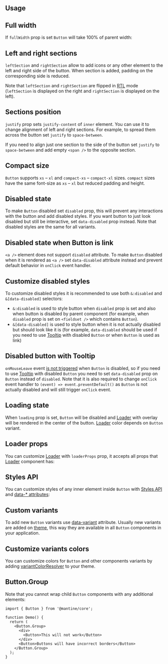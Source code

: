 

## Usage

<Demo data={ButtonDemos.configurator} />

## Full width

If `fullWidth` prop is set `Button` will take 100% of parent width:

<Demo data={ButtonDemos.fullWidth} />

## Left and right sections

`leftSection` and `rightSection` allow to add icons or any other element to the left and right side of the button.
When section is added, padding on the corresponding side is reduced.

Note that `leftSection` and `rightSection` are flipped in [RTL](/styles/rtl) mode
(`leftSection` is displayed on the right and `rightSection` is displayed on the left).

<Demo data={ButtonDemos.sections} />

## Sections position

`justify` prop sets `justify-content` of `inner` element. You can use it to change alignment of
left and right sections. For example, to spread them across the button set `justify` to `space-between`.

If you need to align just one section to the side of the button set `justify` to `space-between`
and add empty `<span />` to the opposite section.

<Demo data={ButtonDemos.sectionsJustify} />

## Compact size

`Button` supports `xs` – `xl` and `compact-xs` – `compact-xl` sizes. `compact` sizes have
the same font-size as `xs` – `xl` but reduced padding and height.

<Demo data={ButtonDemos.compact} />

<Gradient component="Button" />

<Demo data={ButtonDemos.gradient} />

## Disabled state

To make `Button` disabled set `disabled` prop, this will prevent any interactions with the button
and add disabled styles. If you want button to just look disabled but still be interactive,
set `data-disabled` prop instead. Note that disabled styles are the same for all variants.

<Demo data={ButtonDemos.disabled} />

## Disabled state when Button is link

`<a />` element does not support `disabled` attribute. To make `Button` disabled when it is
rendered as `<a />` set `data-disabled` attribute instead and prevent default behavior in
`onClick` event handler.

<Demo data={ButtonDemos.disabledLink} />

## Customize disabled styles

To customize disabled styles it is recommended to use both `&:disabled` and `&[data-disabled]`
selectors:

- `&:disabled` is used to style button when `disabled` prop is set and
  also when button is disabled by parent component (for example, when `disabled` prop is set on
  `<fieldset />` which contains `Button`).
- `&[data-disabled]` is used to style button when it is not actually disabled but should look like
  it is (for example, `data-disabled` should be used if you need to use [Tooltip](/core/tooltip) with disabled `Button`
  or when `Button` is used as link)

<Demo data={ButtonDemos.disabledStyles} />

## Disabled button with Tooltip

`onMouseLeave` event [is not triggered](https://github.com/facebook/react/issues/18753) when `Button` is disabled, so if you need to use
[Tooltip](/core/tooltip) with disabled `Button` you need to set `data-disabled` prop on `Button`
instead of `disabled`. Note that it is also required to change `onClick` event handler to
`(event) => event.preventDefault()` as `Button` is not actually disabled and will still trigger
`onClick` event.

<Demo data={ButtonDemos.disabledTooltip} />

## Loading state

When `loading` prop is set, `Button` will be disabled and [Loader](/core/loader) with overlay will be rendered
in the center of the button. [Loader](/core/loader) color depends on `Button` variant.

<Demo data={ButtonDemos.loading} />

## Loader props

You can customize [Loader](/core/loader) with `loaderProps` prop, it accepts all props that
[Loader](/core/loader) component has:

<Demo data={ButtonDemos.loaderProps} />

## Styles API

You can customize styles of any inner element inside `Button` with [Styles API](/styles/styles-api)
and [data-\* attributes](/styles/data-attributes):

<Demo data={StylesDemos.dataAttributes} />

## Custom variants

To add new `Button` variants use [data-variant](/styles/variants-sizes) attribute.
Usually new variants are added on [theme](/theming/theme-object), this way they are
available in all `Button` components in your application.

<Demo data={ButtonDemos.customVariant} />

## Customize variants colors

You can customize colors for `Button` and other components variants by adding
[variantColorResolver](/theming/colors#colors-variant-resolver) to your theme.

<Demo data={ThemingDemos.variantColorsResolver} />

## Button.Group

<Demo data={ButtonDemos.group} />

Note that you cannot wrap child `Button` components with any additional elements:

```tsx
import { Button } from '@mantine/core';

function Demo() {
  return (
    <Button.Group>
      <div>
        <Button>This will not work</Button>
      </div>
      <Button>Buttons will have incorrect borders</Button>
    </Button.Group>
  );
}
```

<Polymorphic defaultElement="button" changeToElement="a" component="Button" withNext />

<GetElementRef component="Button" refType="button" />
